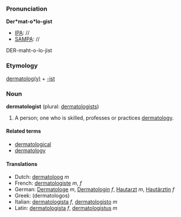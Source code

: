 ===Pronunciation===

'''Der*mat-o*lo-gist'''
*[[IPA]]: //
*[[SAMPA]]: //
DER-maht-o-lo-jist
===Etymology===

[[dermatology|dermatolog(y)]] + [[-ist]]

=== Noun ===
'''dermatologist''' (plural: [[dermatologists]])

#A person; one who is skilled, professes or practices [[dermatology]]. 

====Related terms====
*[[dermatological]]
*[[dermatology]]

====Translations====
*Dutch: [[dermatoloog]] ''m''
*French: [[dermatologiste]] ''m'', ''f''
*German: [[Dermatologe]] ''m'', [[Dermatologin]] ''f'', [[Hautarzt]] ''m'', [[Hautärztin]] ''f''
*Greek: (dermatologos)
*Italian: [[dermatologista]] ''f'', [[dermatologisto]] ''m''
*Latin: [[dermatologista]] ''f'', [[dermatologistus]] ''m''